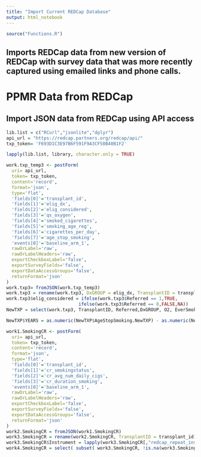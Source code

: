 ```yaml
---
title: "Import Current REDCap Database"
output: html_notebook
---
```

```r
source("Functions.R")
```

## Imports REDCap data from new version of REDCap with survey data that was more recently captured using emailed links and phone calls.

# PPMR Data from REDCap
## Import JSON data from REDCap using API access



```r
lib.list = c("RCurl","jsonlite","dplyr")
api_url = "https://redcap.partners.org/redcap/api/"
txp_token= 'F693D1C3E97B6F591F9A3CF50B40B1F2'
```


```R
lapply(lib.list, library, character.only = TRUE)
```

```R
work.txp_temp3 <- postForm(
  uri= api_url,
  token= txp_token,
  content='record',
  format='json',
  type='flat',
  'fields[0]'='transplant_id',
  'fields[1]'='elig_dx',
  'fields[2]'='elig_considered',
  'fields[3]'='qs_oxygen',
  'fields[4]'='smoked_cigarettes',
  'fields[5]'='smoking_age_reg',
  'fields[6]'='cigarettes_per_day',
  'fields[7]'='age_stop_smoking',
  'events[0]'='baseline_arm_1',
  rawOrLabel='raw',
  rawOrLabelHeaders='raw',
  exportCheckboxLabel='false',
  exportSurveyFields='false',
  exportDataAccessGroups='false',
  returnFormat='json'
)
work.txp3= fromJSON(work.txp_temp3)
work.txp3 = rename(work.txp3, DxGROUP = elig_dx, TransplantID = transplant_id, Referred = elig_considered, O2= qs_oxygen, EverSmoked.NewTXP = smoked_cigarettes, AvgDailyCigs.NewTXP = cigarettes_per_day, AgeStartSmoking.NewTXP = smoking_age_reg, AgeStopSmoking.NewTXP = age_stop_smoking)
work.txp3$elig_considered = ifelse(work.txp3$Referred == 1,TRUE,
                           ifelse(work.txp3$Referred == 0,FALSE,NA))
NewTXP = select(work.txp3, TransplantID, Referred,DxGROUP, O2, EverSmoked.NewTXP, AvgDailyCigs.NewTXP, AgeStartSmoking.NewTXP, AgeStopSmoking.NewTXP)

NewTXP$YEARS = as.numeric(NewTXP$AgeStopSmoking.NewTXP) - as.numeric(NewTXP$AgeStartSmoking.NewTXP)
```

```R
work1.SmokingCR <- postForm(
  uri= api_url,
  token= txp_token,
  content='record',
  format='json',
  type='flat',
  'fields[0]'='transplant_id',
  'fields[1]'='cr_smokingstatus',
  'fields[2]'='cr_avg_num_daily_cigs',
  'fields[3]'='cr_duration_smoking',
  'events[0]'='baseline_arm_1',
  rawOrLabel='raw',
  rawOrLabelHeaders='raw',
  exportCheckboxLabel='false',
  exportSurveyFields='false',
  exportDataAccessGroups='false',
  returnFormat='json'
)
work2.SmokingCR = fromJSON(work1.SmokingCR)
work3.SmokingCR = rename(work2.SmokingCR, TransplantID = transplant_id) #renames variable to align with other datasets
work3.SmokingCR$Instrument = lapply(work3.SmokingCR[,"redcap_repeat_instrument"], Transform.blank.NA)
work4.SmokingCR = select( subset( work3.SmokingCR, !is.na(work3.SmokingCR$Instrument) ), -Instrument, -redcap_repeat_instrument, -redcap_repeat_instance, -redcap_event_name) #drops unused var-names #only keeps lines with data
```

